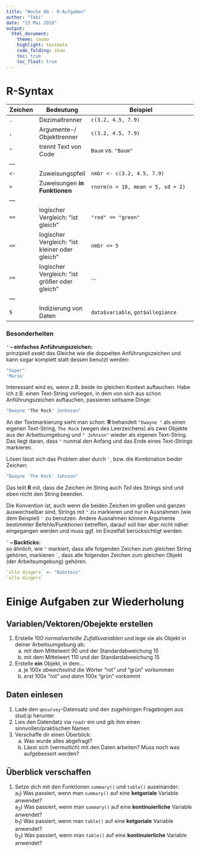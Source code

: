 ```yaml
---
title: "Woche 08 - R-Aufgaben"
author: "Tobi"
date: "23 Mai 2018"
output: 
  html_document:
    theme: cosmo
    highlight: textmate
    code_folding: show
    toc: true
    toc_float: true
---
```


# R-Syntax

Zeichen  | Bedeutung     | Beispiel
---------|---------------|--------------------------------
`.`   | Dezimaltrenner            | `c(3.2, 4.5, 7.9)`
`,`   | Argumente-/ Objekttrenner | `c(3.2, 4.5, 7.9)`
`"`   | trennt Text von Code      | `Baum` vs. `"Baum"`
---   |                           |
`<-`  | Zuweisungspfeil           | `nmbr <- c(3.2, 4.5, 7.9)`
`=`   | Zuweisungen **in Funktionen** | `rnorm(n = 10, mean = 5, sd = 2)`
---   |                           |
`==`  | logischer Vergleich: "ist gleich" | `"red" == "green"`
`<=`  | logischer Vergleich: "ist kleiner oder gleich"  | `nmbr <= 5`
`>=`  | logischer Vergleich: "ist größer oder gleich"    | ...
---   |                           |
`$`   | Indizierung von Daten     | `data$variable`, `got$allegiance`

### Besonderheiten

**`'` -- einfaches Anführungszeichen:**  
prinzipiell _exakt_ das Gleiche wie die doppelten Anführungszeichen und kann sogar komplett statt dessen benutzt werden:

```r
"Super"
'Mario'
```

Interessant wird es, wenn z.B. beide im gleichen Kontext auftauchen. Habe ich z.B. einen Text-String vorliegen, in dem von sich aus schon Anführungszeichen auftauchen, passieren seltsame Dinge:

```r
"Dwayne "The Rock" Jonhnson"
```

An der Textmarkierung sieht man schon: **R** behandelt `"Dwayne "` als einen eigenen Text-String, `The Rock` (wegen des Leerzeichens) als zwei Objekte aus der Arbeitsumgebung und `" Johnson"` wieder als eigenen Text-String. Das liegt daran, dass `"` nunmal den Anfang und das Ende eines Text-Strings markieren.

Lösen lässt sich das Problem aber durch `'`, bzw. die Kombination beider Zeichen:

```r
"Dwayne 'The Rock' Johnson"
```

Das teilt **R** mit, dass die Zeichen _im_ String auch _Teil_ des Strings sind und eben nicht den String beenden.

Die Konvention ist, auch wenn die beiden Zeichen im großen und ganzen auswechselbar sind, Strings mit `"` zu markieren und nur in Ausnahmen (wie dem Beispiel) `'` zu benutzen. Andere Ausnahmen können Argumente bestimmter Befehle/Funktionen betreffen, darauf soll hier aber nicht näher eingegangen werden und muss ggf. im Einzelfall berücksichtigt werden.

**`` ` `` -- Backticks:**  
so ähnlich, wie `"` markiert, dass alle folgenden Zeichen zum gleichen String gehören, markieren `` ` ``, dass alle folgenden Zeichen zum gleichen Objekt (der Arbeitsumgebung) gehören.

```r
`olle dingers` <- "Bobstein"
`olle dingers`
```

# Einige Aufgaben zur Wiederholung

## Variablen/Vektoren/Obejekte erstellen

1. Erstelle 100 _normalverteilte Zufallsvariablen_ und lege sie als Objekt in deiner Arbeitsumgebung ab:
    a) mit dem Mittelwert 90 und der Standardabweichung 15
    b) mit dem Mittelwert 110 und der Standardabweichung 15
2. Erstelle **ein** Objekt, in dem...
    a) je 100x _abwechselnd_ die Wörter "rot" und "grün" vorkommen
    b) _erst_ 100x "rot" und _dann_ 100x "grün" vorkommt 

## Daten einlesen

1. Lade den `qmsurvey`-Datensatz und den zugehörigen Fragebogen aus stud.ip herunter
2. Lies den Datendatz via `readr` ein und gib ihm einen sinnvollen/praktischen Namen
3. Verschaffe dir einen Überblick:  
    a) Was wurde alles abgefragt?  
    b) Lässt sich (vermutlich) mit den Daten arbeiten? Muss noch was aufgebessert werden?  
  
## Überblick verschaffen

1. Setze dich mit den Funktionen `summary()` und `table()` auseinander:  
    a<sub>1</sub>) Was passiert, wenn man `summary()` auf eine **ketgoriale** Variable anwendet?  
    a<sub>2</sub>) Was passiert, wenn man `summary()` auf eine **kontinuierliche** Variable anwendet?  
    b<sub>1</sub>) Was passiert, wenn man `table()` auf eine **ketgoriale** Variable anwendet?  
    b<sub>2</sub>) Was passiert, wenn man `table()` auf eine **kontinuierliche** Variable anwendet?
